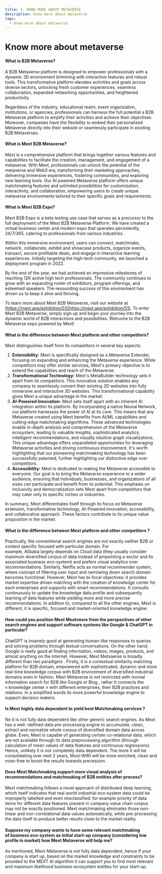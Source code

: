 ```yaml
---
title: 4. KNOW MORE ABOUT METAVERSE
description: Know more about metaverse
tags:
  - Know more about metaverse
---
```


# Know more about metaverse

#### What is B2B Metaverse?

A B2B Metaverse platform is designed to empower professionals with a dynamic 3D environment brimming with interactive features and robust tools. This transformative platform elevates activities and goals across diverse sectors, unlocking fresh customer experiences, seamless collaboration, expanded networking opportunities, and heightened productivity.

Regardless of the industry, educational realm, event organization, institutions, or agencies, professionals can harness the full potential a B2B Metaverse platform to amplify their activities and achieve their objectives. Moreover, companies have the flexibility to embed their personalized Metaverse directly into their website or seamlessly participate in existing B2B Metaverses.

#### What is Mext B2B Metaverse?

Mext is a comprehensive platform that brings together various features and capabilities to facilitate the creation, management, and engagement of a metaverse. With Mext, professionals can unlock the potential of the metaverse and Web3 era, transforming their marketing approaches, delivering immersive experiences, fostering communities, and exploring new learning tools. Our AI powered Metaverse platform offers unique matchmaking features and unlimited possibilities for customization, interactivity, and collaboration, empowering users to create unique metaverse environments tailored to their specific goals and requirements.

#### What is Mext B2B Expo?

Mext B2B Expo is a beta testing use case that serves as a precursor to the full deployment of the Mext B2B Metaverse Platform. We have created a virtual business center and modern expo that operates persistently, 24/7/365, catering to professionals from various industries.

Within this immersive environment, users can connect, matchmake, network, collaborate, exhibit and showcase products, organize events, transact, secure profitable deals, and engage in interactive learning experiences. Initially targeting the high-tech community, we launched a deployment program in 2022.

By the end of the year, we had achieved an impressive milestones of reaching 12K active high tech professionals. The community continues to grow with an expanding roster of exhibitors, program offerings, and esteemed speakers. The resounding success of this environment has driven us to keep it alive and thriving.

To learn more about Mext B2B Metaverse, visit our website at [https://mext.app/exhibition/51](https://mext.app/exhibition/51). To enter Mext B2B Metaverse, simply sign up and begin your journey into the dynamic world of B2B interactions and possibilities. Welcome to the B2B Metaverse expo powered by Mext!

#### What is the difference between Mext platform and other competitors?

Mext distinguishes itself from its competitors in several key aspects:

1. **Extensibility:** Mext is specifically designed as a Metaverse Extender, focusing on expanding and enhancing the Metaverse experience. While competitors may offer similar services, Mext's primary objective is to extend the capabilities and reach of the Metaverse.
2. **Transformational Technology:** Mext's MetaBuilder technology sets it apart from its competitors. This innovative solution enables any company to seamlessly convert their existing 2D websites into fully immersive and interactive 3D websites. This transformational capability gives Mext a unique advantage in the market.
3. **AI-Powered Innovation:** Mext sets itself apart with an inherent AI integration within its platform. By incorporating a native Neural Network, our platform harnesses the power of AI at its core. This means that any Metaverse created using Mext benefits from AI/ML capabilities and cutting-edge matchmaking algorithms. These advanced technologies enable in-depth analysis and comprehension of the Metaverse ecosystem, leading to valuable insights, sophisticated analytics, intelligent recommendations, and visually intuitive graph visualizations. This unique advantage offers unparalleled opportunities for leveraging Metaverse activities and driving continuous improvement. It's worth highlighting that our pioneering matchmaking technology has been successfully patented, further highlighting our distinctive edge over competitors.
4. **Accessibility:** Mext is dedicated to making the Metaverse accessible to everyone. Our goal is to bring the Metaverse experience to a wider audience, ensuring that individuals, businesses, and organizations of all sizes can participate and benefit from its potential. This emphasis on inclusivity and democratization sets Mext apart from competitors that may cater only to specific niches or industries.

In summary, Mext differentiates itself through its focus on Metaverse extension, transformative technology, AI-Powered innovation, accessibility, and collaborative approach. These factors contribute to its unique value proposition in the market.

#### What is the difference between Mext platform and other competitors ?

Practically, the conventional search engines are not exactly neither B2B or context specific focused with particular domain. For example, Alibaba largely depends on Cloud data (they usually consider maximum diversified corpus of data instead of pinpointing a sector and its associated business eco-system) and prefers visual analytics over recommendations. Similarly, Netflix acts as normal recommender system, where concept of filtering user input and narrowing down search domain becomes functional. However, Mext has bi-focal objectives: it provides market expertise driven matching with the creation of knowledge center for each enterprises and supports with smart recommendations. It consults continuously to update the knowledge data profile and subsequently learning of data features while yielding more and more precise recommendations. In addition to, compared to all the other engines, Mext is different, it is specific, focused and market-oriented knowledge engine.

#### How could you position Mext Meatvesre from the perspectives of other search engines and support software systems like Google & ChatGPT in particular? 

ChatGPT is insanely good at generating human-like responses to queries and solving problems through textual conversations. On the other hand, Google is really good at finding information, videos, images, products, and almost anything on the internet. However, Mext Metvaerse is broadly different than two paradigms . Firstly, it is a contextual similarity matching platform for B2B domain, empowered with sophisticated, dynamic and more real-time knowledge corpus with B2B environment of diversified industrial domains even in fashion. Mext Metaverse is not restricted with normal information search for B2B like Google or Bing , rather it connects the « knowledge center » with different enterprises, their B2B practices and relations. In a simplified words its more powerful knowledge engine to support decision makers.

#### Is Mext highly data dependent to yield best Matchmaking services ? 

No it is not fully data dependent like other generic search engines. As Mext has a well –defined data pre-processing engine to accumulate, clean, extract and normalize whole corpus of diversified domain data across globe. Even, Mext is capable of generating certain co-relational data, which are not available through its data preprocessing algorithm (through calculation of mean values of data features and continuous regressions). Hence, unlikely it is not completely data dependent. The more it will be consolidating over next 2 years, Must-WIKI will be more enriched, clean and nose-free to boost the results towards precession.

#### Does Mext Matchmaking support more visual analysis of recommendations and matchmaking of B2B entities after process?

Mext matchmaking follows a novel approach of distributed deep learning, which itself indicates that real world industrial eco-system data could be improperly labelled and even misclassified: for example priority of data items for different data features present in company value chain corpus may not be exactly positioned. Mext matchmaking eliminates those non-linear and non-correlational data values automatically, while pre-processing the data itself to produce better results close to the market reality

#### Suppose my company wants to have some relevant matchmaking of business eco-system as initial start-up company (considering low profile in market) how Mext Metaverse will help me?

As mentioned, Mext-Metaverse is not fully data dependent, hence if your company is start up, based on the market knowledge and constraints to be provided to the MEXT AI algorithm it can support you to find most relevant and maximum likelihood business-ecosystem entitles for your start-up.
